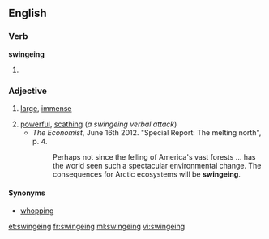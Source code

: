 ==English==

===Verb===
'''swingeing'''

# {{context|archaic|lang=en}} {{present participle of|swinge}}

===Adjective===
{{en-adj}}

# {{context|British|lang=en}} [[large]], [[immense]]
#[[powerful]], [[scathing]] (''a swingeing verbal attack'')
#* ''The Economist'', June 16th 2012. "Special Report: The melting north", p. 4.
#*: Perhaps not since the felling of America's vast forests ... has the world seen such a spectacular environmental change. The consequences for Arctic ecosystems will be '''swingeing'''.

====Synonyms====
*[[whopping]]

[[et:swingeing]]
[[fr:swingeing]]
[[ml:swingeing]]
[[vi:swingeing]]